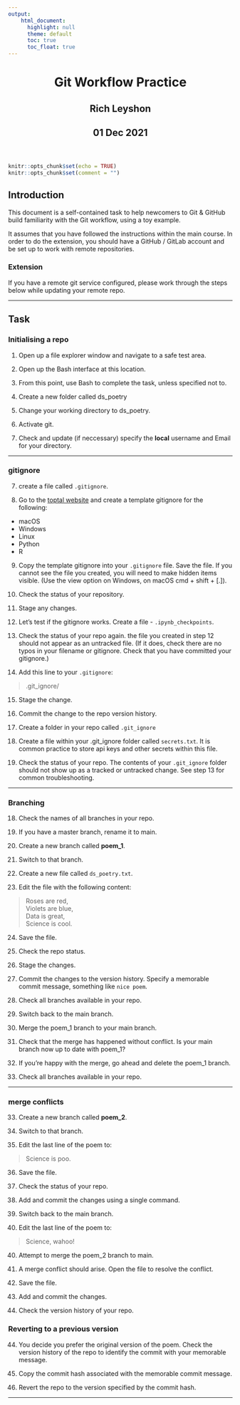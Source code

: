 ```yaml
---
output:
    html_document:
      highlight: null
      theme: default
      toc: true
      toc_float: true
---
```

<html lang="en">
<header>
  <meta charset="utf-8"/>
  <title>Git &amp; GitHub Workflow</title>
  <h1 class="title toc-ignore">Git Workflow Practice</h1>
  <h2 class="author toc-ignore">Rich Leyshon</h2>
  <h2 class="date toc-ignore">01 Dec 2021</h2>
</header>
  <body>
```r
knitr::opts_chunk$set(echo = TRUE)
knitr::opts_chunk$set(comment = "")
```


## Introduction

This document is a self-contained task to help newcomers to Git & GitHub build
familiarity with the Git workflow, using a toy example.

It assumes that you have followed the instructions within the main course. In order to do the extension, you should have a GitHub / GitLab account and be set
up to work with remote repositories.

### <font size="+0.5">Extension</font>

If you have a remote git service configured, please work through the steps below
while updating your remote repo.

***

## Task

### Initialising a repo

1. Open up a file explorer window and navigate to a safe test area.

2. Open up the Bash interface at this location.

3. From this point, use Bash to complete the task, unless specified not to.

4. Create a new folder called ds_poetry

5. Change your working directory to ds_poetry.

6. Activate git.

7. Check and update (if neccessary) specify the **local** username and Email for your directory.

***

### gitignore

7. create a file called `.gitignore`.

8. Go to the [toptal website](https://www.toptal.com/developers/gitignore) and
create a template gitignore for the following:
- macOS
- Windows
- Linux
- Python
- R

9. Copy the template gitignore into your `.gitignore` file. Save the file. If
you cannot see the file you created, you will need to make hidden items visible.
(Use the view option on Windows, on macOS cmd + shift + [.]).

10. Check the status of your repository.

11. Stage any changes.

12. Let's test if the gitignore works. Create a file - `.ipynb_checkpoints`.

13. Check the status of your repo again. the file you created in step 12 should
not appear as an untracked file. (If it does, check there are no typos in your
filename or gitignore. Check that you have committed your gitignore.)

14. Add this line to your `.gitignore`: 

>.git_ignore/

15. Stage the change.

16. Commit the change to the repo version history.


15. Create a folder in your repo called `.git_ignore`

16. Create a file within your .git_ignore folder called `secrets.txt`. It is
common practice to store api keys and other secrets within this file.


17. Check the status of your repo. The contents of your `.git_ignore` folder
should not show up as a tracked or untracked change. See step 13 for common
troubleshooting.

***

### Branching

18. Check the names of all branches in your repo.

19. If you have a master branch, rename it to main.

20. Create a new branch called **poem_1**.

21. Switch to that branch.

22. Create a new file called `ds_poetry.txt`.

23. Edit the file with the following content:

> Roses are red,  
> Violets are blue,  
> Data is great,  
> Science is cool.

24. Save the file.

25. Check the repo status.

26. Stage the changes.

27. Commit the changes to the version history. Specify a memorable commit
message, something like `nice poem`.

27. Check all branches available in your repo.

28. Switch back to the main branch. 

29. Merge the poem_1 branch to your main branch.

30. Check that the merge has happened without conflict. Is your main branch now
up to date with poem_1?

31. If you're happy with the merge, go ahead and delete the poem_1 branch.

32. Check all branches available in your repo.

***

### merge conflicts

33. Create a new branch called **poem_2**. 

34. Switch to that branch.

35. Edit the last line of the poem to:

> Science is poo.

36. Save the file.

37. Check the status of your repo.

38. Add and commit the changes using a single command.

39. Switch back to the main branch.

40. Edit the last line of the poem to:

> Science, wahoo!

40. Attempt to merge the poem_2 branch to main.

41. A merge conflict should arise. Open the file to resolve the conflict.

42. Save the file.

43. Add and commit the changes.

44. Check the version history of your repo.

### Reverting to a previous version

44. You decide you prefer the original version of the poem. Check the version 
history of the repo to identify the commit with your memorable message.

45. Copy the commit hash associated with the memorable commit message.

46. Revert the repo to the version specified by the commit hash.

***



  </body>
</html>
